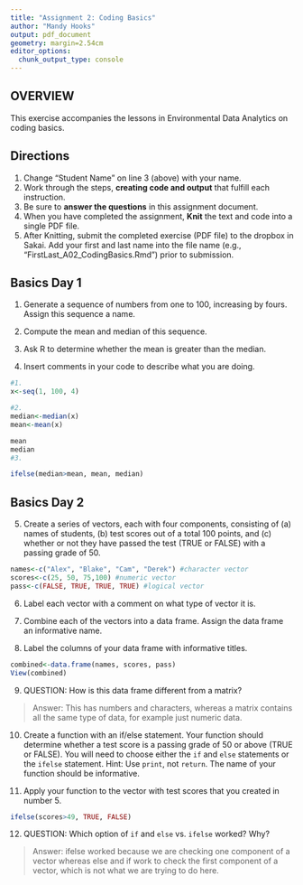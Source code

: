```yaml
---
title: "Assignment 2: Coding Basics"
author: "Mandy Hooks"
output: pdf_document
geometry: margin=2.54cm
editor_options: 
  chunk_output_type: console
---
```


## OVERVIEW

This exercise accompanies the lessons in Environmental Data Analytics on coding basics. 

## Directions
1. Change "Student Name" on line 3 (above) with your name.
2. Work through the steps, **creating code and output** that fulfill each instruction.
3. Be sure to **answer the questions** in this assignment document.
4. When you have completed the assignment, **Knit** the text and code into a single PDF file.
5. After Knitting, submit the completed exercise (PDF file) to the dropbox in Sakai. Add your first and last name into the file name (e.g., "FirstLast_A02_CodingBasics.Rmd") prior to submission.



## Basics Day 1

1. Generate a sequence of numbers from one to 100, increasing by fours. Assign this sequence a name. 

2. Compute the mean and median of this sequence. 

3. Ask R to determine whether the mean is greater than the median. 

4. Insert comments in your code to describe what you are doing.

```r
#1. 
x<-seq(1, 100, 4)

#2. 
median<-median(x)
mean<-mean(x)

mean
median 
#3. 

ifelse(median>mean, mean, median)

```

## Basics Day 2

5. Create a series of vectors, each with four components, consisting of (a) names of students, (b) test scores out of a total 100 points, and (c) whether or not they have passed the test (TRUE or FALSE) with a passing grade of 50.

```r
names<-c("Alex", "Blake", "Cam", "Derek") #character vector
scores<-c(25, 50, 75,100) #numeric vector
pass<-c(FALSE, TRUE, TRUE, TRUE) #logical vector
```


6. Label each vector with a comment on what type of vector it is.

7. Combine each of the vectors into a data frame. Assign the data frame an informative name.

8. Label the columns of your data frame with informative titles.

```r
combined<-data.frame(names, scores, pass)
View(combined)
```

9. QUESTION: How is this data frame different from a matrix?

> Answer: This has numbers and characters, whereas a matrix contains all the same type of data, for example just numeric data.

10. Create a function with an if/else statement. Your function should determine whether a test score is a passing grade of 50 or above (TRUE or FALSE). You will need to choose either the `if` and `else` statements or the `ifelse` statement. Hint: Use `print`, not `return`. The name of your function should be informative.

11. Apply your function to the vector with test scores that you created in number 5. 

```r
ifelse(scores>49, TRUE, FALSE)
```

12. QUESTION: Which option of `if` and `else` vs. `ifelse` worked? Why?

> Answer: ifelse worked because we are checking one component of a vector whereas else and if work to check the first component of a vector, which is not what we are trying to do here.
